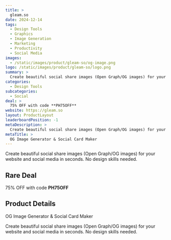 ```yaml
---
title: >
  gleam.so
date: 2024-12-14
tags:
  - Design Tools
  - Graphics
  - Image Generation
  - Marketing
  - Productivity
  - Social Media
images:
  - /static/images/product/gleam-so/og-image.png
logo: /static/images/product/gleam-so/logo.png
summary: >
  Create beautiful social share images (Open Graph/OG images) for your website and social media in seconds. No design skills needed.
categories:
  - Design Tools
subcategories:
  - Social
deal: >
  75% OFF with code **PH75OFF**
website: https://gleam.so
layout: ProductLayout
leaderboardPosition: -1
metaDescription: >
  Create beautiful social share images (Open Graph/OG images) for your website and social media in seconds. No design skills needed.
metaTitle: >
  OG Image Generator & Social Card Maker
---
```

Create beautiful social share images (Open Graph/OG images) for your website and social media in seconds. No design skills needed.

## Rare Deal

75% OFF with code **PH75OFF**

## Product Details

OG Image Generator & Social Card Maker

Create beautiful social share images (Open Graph/OG images) for your website and social media in seconds. No design skills needed.
